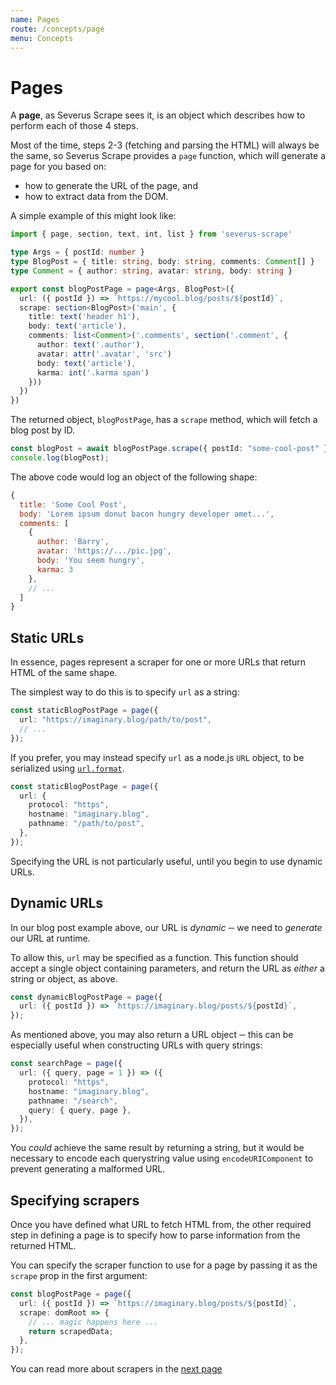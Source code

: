 ```yaml
---
name: Pages
route: /concepts/page
menu: Concepts
---
```


# Pages

A **page**, as Severus Scrape sees it, is an object which describes how to perform each of those 4 steps.

Most of the time, steps 2-3 (fetching and parsing the HTML) will always be the same, so Severus Scrape provides a `page` function, which will generate a page for you based on:

- how to generate the URL of the page, and
- how to extract data from the DOM.

A simple example of this might look like:

```ts
import { page, section, text, int, list } from 'severus-scrape'

type Args = { postId: number }
type BlogPost = { title: string, body: string, comments: Comment[] }
type Comment = { author: string, avatar: string, body: string }

export const blogPostPage = page<Args, BlogPost>({
  url: ({ postId }) => `https://mycool.blog/posts/${postId}`,
  scrape: section<BlogPost>('main', {
    title: text('header h1'),
    body: text('article'),
    comments: list<Comment>('.comments', section('.comment', {
      author: text('.author'),
      avatar: attr('.avatar', 'src')
      body: text('article'),
      karma: int('.karma span')
    }))
  })
})
```

The returned object, `blogPostPage`, has a `scrape` method, which will fetch a blog post by ID.

```ts
const blogPost = await blogPostPage.scrape({ postId: "some-cool-post" });
console.log(blogPost);
```

The above code would log an object of the following shape:

```js
{
  title: 'Some Cool Post',
  body: 'Lorem ipsum donut bacon hungry developer amet...',
  comments: [
    {
      author: 'Barry',
      avatar: 'https://.../pic.jpg',
      body: 'You seem hungry',
      karma: 3
    },
    // ...
  ]
}
```

## Static URLs

In essence, pages represent a scraper for one or more URLs that return HTML of the same shape.

The simplest way to do this is to specify `url` as a string:

```ts
const staticBlogPostPage = page({
  url: "https://imaginary.blog/path/to/post",
  // ...
});
```

If you prefer, you may instead specify `url` as a node.js `URL` object, to be serialized using [`url.format`](https://nodejs.org/api/url.html#url_url_format_urlobject).

```ts
const staticBlogPostPage = page({
  url: {
    protocol: "https",
    hostname: "imaginary.blog",
    pathname: "/path/to/post",
  },
});
```

Specifying the URL is not particularly useful, until you begin to use dynamic URLs.

## Dynamic URLs

In our blog post example above, our URL is _dynamic_ ─ we need to _generate_ our URL at runtime.

To allow this, `url` may be specified as a function. This function should accept a single object containing parameters, and return the URL as _either_ a string or object, as above.

```ts
const dynamicBlogPostPage = page({
  url: ({ postId }) => `https://imaginary.blog/posts/${postId}`,
});
```

As mentioned above, you may also return a URL object ─ this can be especially useful when constructing URLs with query strings:

```ts
const searchPage = page({
  url: ({ query, page = 1 }) => ({
    protocol: "https",
    hostname: "imaginary.blog",
    pathname: "/search",
    query: { query, page },
  }),
});
```

You _could_ achieve the same result by returning a string, but it would be necessary to encode each querystring value using `encodeURIComponent` to prevent generating a malformed URL.

## Specifying scrapers

Once you have defined what URL to fetch HTML from, the other required step in defining a page is to specify how to parse information from the returned HTML.

You can specify the scraper function to use for a page by passing it as the `scrape` prop in the first argument:

```ts
const blogPostPage = page({
  url: ({ postId }) => `https://imaginary.blog/posts/${postId}`,
  scrape: domRoot => {
    // ... magic happens here ...
    return scrapedData;
  },
});
```

You can read more about scrapers in the [next page](./scraper)
